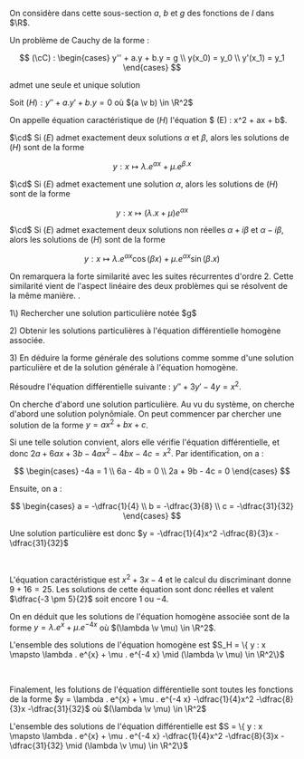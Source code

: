 
On considère dans cette sous-section $a$, $b$ et $g$ des fonctions de $I$ dans $\R$.


<Item type='proposition' titre="problème de cauchy d'ordre 1" tag="admis" searchDesc="équation différentielle">

Un problème de Cauchy de la forme :

$$
(\cC) : \begin{cases}
y'' + a.y + b.y = g
\\
y(x_0) = y_0
\\
y'(x_1) = y_1
\end{cases}
$$

admet une seule et unique solution
</Item>

<Item type='proposition' titre="solutions de l'équation différentielle homogène d'ordre 2" tag="admis">

Soit $(H) : y'' + a.y' + b.y = 0$ où $(a \v b) \in \R^2$

On appelle équation caractéristique de $(H)$ l'équation $ (E) : x^2 + ax + b$.

$\cd$ Si $(E)$ admet exactement deux solutions $\alpha$ et $\beta$, alors les solutions de $(H)$ sont de la forme 

$$
y : x \mapsto \lambda . e^{\alpha x} + \mu . e^{\beta . x}
$$

$\cd$ Si $(E)$ admet exactement une solution $\alpha$, alors les solutions de $(H)$ sont de la forme 

$$
y : x \mapsto (\lambda . x + \mu) e^{\alpha x} 
$$

$\cd$ Si $(E)$ admet exactement deux solutions non réelles $\alpha + i \beta$ et $\alpha - i\beta$, alors les solutions de $(H)$ sont de la forme 

$$
y : x \mapsto \lambda . e^{\alpha x}\cos(\beta x) + \mu .e^{\alpha x} \sin(\beta . x)
$$

</Item>

<Remarque titre=''>

On remarquera la forte similarité avec les suites récurrentes d'ordre 2. Cette similarité vient de l'aspect linéaire des deux problèmes qui se résolvent de la même manière.
.
</Remarque>

<Item type='methode' titre="résolution d'une équation différentielle d'ordre 2">
1\) Rechercher une solution particulière notée $g$

2\) Obtenir les solutions particulières à l'équation différentielle homogène associée.

3\) En déduire la forme générale des solutions comme somme d'une solution particulière et de la solution générale à l'équation homogène.
</Item>

<Exercice titre=''>

Résoudre l'équation différentielle suivante : $y'' + 3y' - 4y = x^2$.
</Exercice>

<Hideable type='solution' titre=''>

On cherche d'abord une solution particulière. Au vu du système, on cherche d'abord une solution polynômiale. On peut commencer par chercher une solution de la forme $y = ax^2 + bx + c$.

Si une telle solution convient, alors elle vérifie l'équation différentielle, et donc $2a +6ax + 3b -4ax^2 -4bx - 4c = x^2$. Par identification, on a :

$$
\begin{cases}
-4a = 1
\\
6a - 4b = 0
\\
2a + 9b - 4c = 0
\end{cases}
$$

Ensuite, on a :

$$
\begin{cases}
a = -\dfrac{1}{4}
\\
b = -\dfrac{3}{8}
\\
c = -\dfrac{31}{32}
\end{cases}
$$


Une solution particulière est donc $y = -\dfrac{1}{4}x^2 -\dfrac{8}{3}x -\dfrac{31}{32}$

<br/>

L'équation caractéristique est $x^2 +3x - 4$ et le calcul du discriminant donne $9 + 16 = 25$. Les solutions de cette équation sont donc réelles et valent $\dfrac{-3 \pm 5}{2}$ soit encore $1$ ou $-4$.

On en déduit que les solutions de l'équation homogène associée sont de la forme $y = \lambda . e^{x} + \mu . e^{-4 x}$ où $(\lambda \v \mu) \in \R^2$.

L'ensemble des solutions de l'équation homogène est $S_H = \{  y : x \mapsto \lambda . e^{x} + \mu . e^{-4 x} \mid (\lambda \v \mu) \in \R^2\}$

<br/>

Finalement, les folutions de l'équation différentielle sont toutes les fonctions de la forme $y = \lambda . e^{x} + \mu . e^{-4 x} -\dfrac{1}{4}x^2 -\dfrac{8}{3}x -\dfrac{31}{32}$ où $(\lambda \v \mu) \in \R^2$

L'ensemble des solutions de l'équation différentielle est $S = \{  y : x \mapsto \lambda . e^{x} + \mu . e^{-4 x} -\dfrac{1}{4}x^2 -\dfrac{8}{3}x -\dfrac{31}{32} \mid (\lambda \v \mu) \in \R^2\}$
</Hideable>